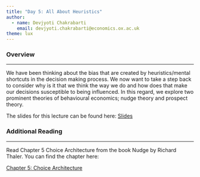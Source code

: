 ```yaml
---
title: "Day 5: All About Heuristics"
author: 
  - name: Devjyoti Chakrabarti
    email: devjyoti.chakrabarti@economics.ox.ac.uk
theme: lux      
---
```


### Overview

------------------------------------------------------------------------

We have been thinking about the bias that are created by heuristics/mental shortcuts in the decision making process. We now want to take a step back to consider why is it that we think the way we do and how does that make our decisions susceptible to being influenced. In this regard, we explore two prominent theories of behavioural economics; nudge theory and prospect theory.

The slides for this lecture can be found here: [Slides](all_about_heuristics.qmd)

### Additional Reading

------------------------------------------------------------------------

Read Chapter 5 Choice Architecture from the book Nudge by Richard Thaler. You can find the chapter here:

[Chapter 5: Choice Architecture](Nudge_Richard Thaler_Chapter 5 Choice Architecture.pdf)
